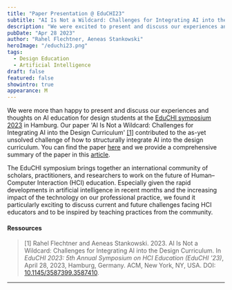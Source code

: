 ```yaml
---
title: "Paper Presentation @ EduCHI23"
subtitle: "AI Is Not a Wildcard: Challenges for Integrating AI into the Design Curriculum"
description: "We were excited to present and discuss our experiences and thoughts on AI education for design students at the 2023 EduCHI Symposium on April 28. Our paper, 'AI Is Not a Wildcard: Challenges for Integrating AI into the Design Curriculum,' contributes to the as-yet unresolved challenge of how to structurally integrate AI into the design curriculum."
pubDate: "Apr 28 2023"
author: "Rahel Flechtner, Aeneas Stankowski"
heroImage: "/educhi23.png"
tags:
  - Design Education
  - Artificial Intelligence
draft: false
featured: false
showintro: true
appearance: M
---
```


We were more than happy to present and discuss our experiences and thoughts on AI education for design students at the [EduCHI symposium 2023](https://educhi2023.hcilivingcurriculum.org/) in Hamburg. Our paper 'AI Is Not a Wildcard: Challenges for Integrating AI into the Design Curriculum' [\[1\]](#ressources) contributed to the as-yet unsolved challenge of how to structurally integrate AI into the design curriculum. You can find the paper [here](https://dl.acm.org/doi/10.1145/3587399.3587410) and we provide a comprehensive summary of the paper in this [article](https://ai-d-lab.github.io/blog/ai_is_not_a_wildcard/).

The EduCHI symposium brings together an international community of scholars, practitioners, and researchers to work on the future of Human–Computer Interaction (HCI) education. Especially given the rapid developments in artificial intelligence in recent months and the increasing impact of the technology on our professional practice, we found it particularly exciting to discuss current and future challenges facing HCI educators and to be inspired by teaching practices from the community.

#### Ressources

> [1] Rahel Flechtner and Aeneas Stankowski. 2023. AI Is Not a Wildcard: Challenges for Integrating AI into the Design Curriculum. In _EduCHI 2023: 5th Annual Symposium on HCI Education (EduCHI ’23)_, April 28, 2023, Hamburg, Germany. ACM, New York, NY, USA. DOI: [10.1145/3587399.3587410](https://doi.org/10.1145/3587399.3587410).

---
